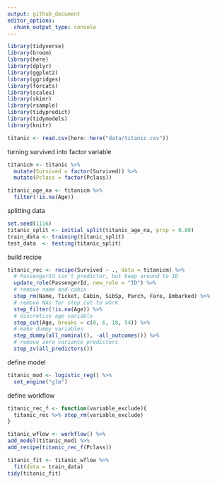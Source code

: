 ```yaml
---
output: github_document
editor_options: 
  chunk_output_type: console
---
```

```r
library(tidyverse)
library(broom)
library(here)
library(dplyr)
library(ggplot2)
library(ggridges)
library(forcats)
library(scales)
library(skimr)
library(rsample)
library(tidypredict)
library(tidymodels)
library(knitr)
```
```r
titanic <- read.csv(here::here("data/titanic.csv"))
```

turning survived into factor variable
```r
titanicm <- titanic %>%
  mutate(Survived = factor(Survived)) %>%
  mutate(Pclass = factor(Pclass)) 
```

```r
titanic_age_na <- titanicm %>%
  filter(!is.na(Age))
```
splitting data 
```r
set.seed(1116)
titanic_split <- initial_split(titanic_age_na, prop = 0.80)
train_data <- training(titanic_split)
test_data  <- testing(titanic_split)
```

build recipe
``` r
titanic_rec <- recipe(Survived ~ ., data = titanicm) %>%
  # PassengerId isn't predictor, but keep around to ID
  update_role(PassengerId, new_role = "ID") %>%
  # remove name and cabin
  step_rm(Name, Ticket, Cabin, SibSp, Parch, Fare, Embarked) %>%
  # remove NAs for step cut to work
  step_filter(!is.na(Age)) %>%
  # discretise age variable
  step_cut(Age, breaks = c(0, 6, 18, 54)) %>%
  # make dummy variables 
  step_dummy(all_nominal(), -all_outcomes()) %>%
  # remove zero variance predictors
  step_zv(all_predictors())
```

define model
```r
titanic_mod <- logistic_reg() %>% 
  set_engine("glm")
```
define workflow
```r
titanic_rec_f <- function(variable_exclude){
  titanic_rec %>% step_rm(variable_exclude)
}

titanic_wflow <- workflow() %>% 
add_model(titanic_mod) %>% 
add_recipe(titanic_rec_f(Pclass))
```

```r
titanic_fit <- titanic_wflow %>% 
  fit(data = train_data)
tidy(titanic_fit)
```